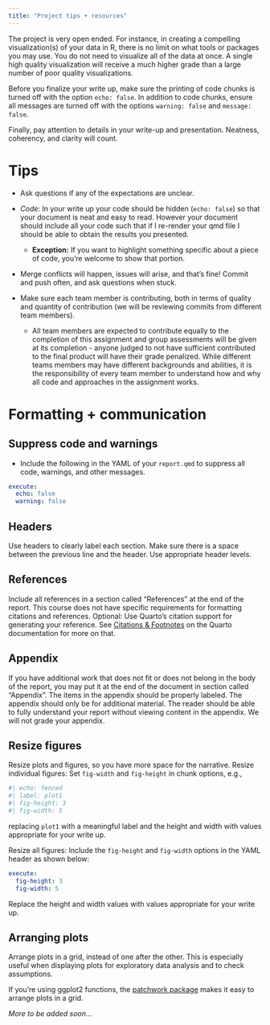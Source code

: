 ```yaml
---
title: "Project tips + resources"
---
```


The project is very open ended.
For instance, in creating a compelling visualization(s) of your data in R, there is no limit on what tools or packages you may use.
You do not need to visualize all of the data at once.
A single high quality visualization will receive a much higher grade than a large number of poor quality visualizations.

Before you finalize your write up, make sure the printing of code chunks is turned off with the option `echo: false`.
In addition to code chunks, ensure all messages are turned off with the options `warning: false` and `message: false`.

Finally, pay attention to details in your write-up and presentation.
Neatness, coherency, and clarity will count.

# Tips

-   Ask questions if any of the expectations are unclear.

-   *Code*: In your write up your code should be hidden (`echo: false`) so that your document is neat and easy to read.
    However your document should include all your code such that if I re-render your qmd file I should be able to obtain the results you presented.

    -   **Exception:** If you want to highlight something specific about a piece of code, you're welcome to show that portion.

```{=html}
<!-- -->
```
-   Merge conflicts will happen, issues will arise, and that's fine!
    Commit and push often, and ask questions when stuck.

-   Make sure each team member is contributing, both in terms of quality and quantity of contribution (we will be reviewing commits from different team members).

    -   All team members are expected to contribute equally to the completion of this assignment and group assessments will be given at its completion - anyone judged to not have sufficient contributed to the final product will have their grade penalized. While different teams members may have different backgrounds and abilities, it is the responsibility of every team member to understand how and why all code and approaches in the assignment works.

# Formatting + communication

## Suppress code and warnings

-   Include the following in the YAML of your `report.qmd` to suppress all code, warnings, and other messages.

``` yaml
execute:
  echo: false
  warning: false
```

## Headers

Use headers to clearly label each section.
Make sure there is a space between the previous line and the header.
Use appropriate header levels.

## References

Include all references in a section called "References" at the end of the report.
This course does not have specific requirements for formatting citations and references.
Optional: Use Quarto's citation support for generating your reference.
See [Citations & Footnotes](https://quarto.org/docs/authoring/footnotes-and-citations.html) on the Quarto documentation for more on that.

## Appendix

If you have additional work that does not fit or does not belong in the body of the report, you may put it at the end of the document in section called "Appendix".
The items in the appendix should be properly labeled.
The appendix should only be for additional material.
The reader should be able to fully understand your report without viewing content in the appendix.
We will not grade your appendix.

## Resize figures

Resize plots and figures, so you have more space for the narrative.
Resize individual figures: Set `fig-width` and `fig-height` in chunk options, e.g.,

``` r
#| echo: fenced
#| label: plot1
#| fig-height: 3
#| fig-width: 5
```

replacing `plot1` with a meaningful label and the height and width with values appropriate for your write up.

Resize all figures: Include the `fig-height` and `fig-width` options in the YAML header as shown below:

``` yaml
execute:
  fig-height: 3
  fig-width: 5
```

Replace the height and width values with values appropriate for your write up.

## Arranging plots

Arrange plots in a grid, instead of one after the other.
This is especially useful when displaying plots for exploratory data analysis and to check assumptions.

If you’re using ggplot2 functions, the [patchwork package](https://patchwork.data-imaginist.com/) makes it easy to arrange plots in a grid.

*More to be added soon...*

